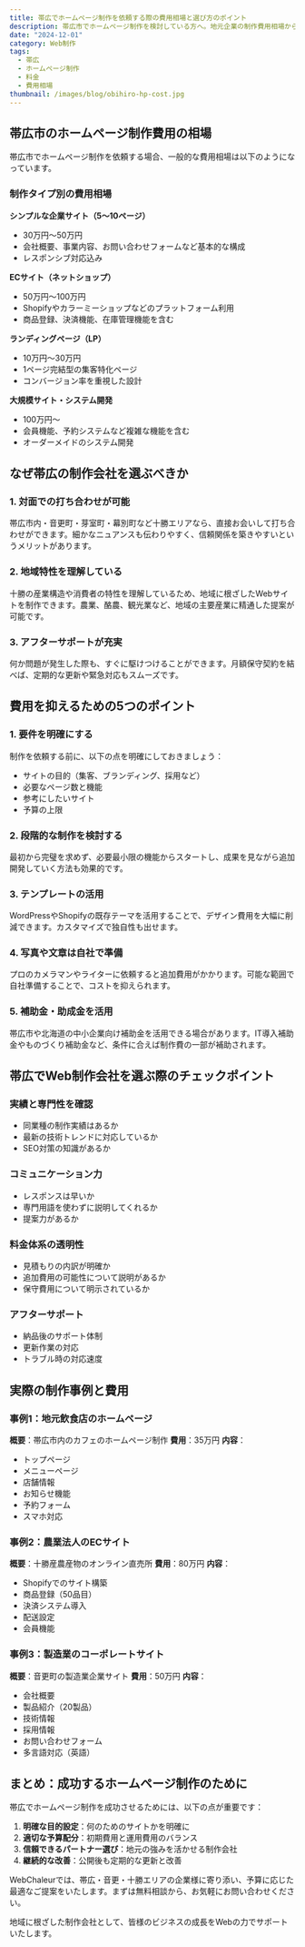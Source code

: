 ```yaml
---
title: 帯広でホームページ制作を依頼する際の費用相場と選び方のポイント
description: 帯広市でホームページ制作を検討している方へ。地元企業の制作費用相場から、制作会社の選び方、コスト削減のコツまで、実例を交えて詳しく解説します。
date: "2024-12-01"
category: Web制作
tags:
  - 帯広
  - ホームページ制作
  - 料金
  - 費用相場
thumbnail: /images/blog/obihiro-hp-cost.jpg
---
```


## 帯広市のホームページ制作費用の相場

帯広市でホームページ制作を依頼する場合、一般的な費用相場は以下のようになっています。

### 制作タイプ別の費用相場

**シンプルな企業サイト（5〜10ページ）**
- 30万円〜50万円
- 会社概要、事業内容、お問い合わせフォームなど基本的な構成
- レスポンシブ対応込み

**ECサイト（ネットショップ）**
- 50万円〜100万円
- Shopifyやカラーミーショップなどのプラットフォーム利用
- 商品登録、決済機能、在庫管理機能を含む

**ランディングページ（LP）**
- 10万円〜30万円
- 1ページ完結型の集客特化ページ
- コンバージョン率を重視した設計

**大規模サイト・システム開発**
- 100万円〜
- 会員機能、予約システムなど複雑な機能を含む
- オーダーメイドのシステム開発

## なぜ帯広の制作会社を選ぶべきか

### 1. 対面での打ち合わせが可能

帯広市内・音更町・芽室町・幕別町など十勝エリアなら、直接お会いして打ち合わせができます。細かなニュアンスも伝わりやすく、信頼関係を築きやすいというメリットがあります。

### 2. 地域特性を理解している

十勝の産業構造や消費者の特性を理解しているため、地域に根ざしたWebサイトを制作できます。農業、酪農、観光業など、地域の主要産業に精通した提案が可能です。

### 3. アフターサポートが充実

何か問題が発生した際も、すぐに駆けつけることができます。月額保守契約を結べば、定期的な更新や緊急対応もスムーズです。

## 費用を抑えるための5つのポイント

### 1. 要件を明確にする

制作を依頼する前に、以下の点を明確にしておきましょう：
- サイトの目的（集客、ブランディング、採用など）
- 必要なページ数と機能
- 参考にしたいサイト
- 予算の上限

### 2. 段階的な制作を検討する

最初から完璧を求めず、必要最小限の機能からスタートし、成果を見ながら追加開発していく方法も効果的です。

### 3. テンプレートの活用

WordPressやShopifyの既存テーマを活用することで、デザイン費用を大幅に削減できます。カスタマイズで独自性も出せます。

### 4. 写真や文章は自社で準備

プロのカメラマンやライターに依頼すると追加費用がかかります。可能な範囲で自社準備することで、コストを抑えられます。

### 5. 補助金・助成金を活用

帯広市や北海道の中小企業向け補助金を活用できる場合があります。IT導入補助金やものづくり補助金など、条件に合えば制作費の一部が補助されます。

## 帯広でWeb制作会社を選ぶ際のチェックポイント

### 実績と専門性を確認

- 同業種の制作実績はあるか
- 最新の技術トレンドに対応しているか
- SEO対策の知識があるか

### コミュニケーション力

- レスポンスは早いか
- 専門用語を使わずに説明してくれるか
- 提案力があるか

### 料金体系の透明性

- 見積もりの内訳が明確か
- 追加費用の可能性について説明があるか
- 保守費用について明示されているか

### アフターサポート

- 納品後のサポート体制
- 更新作業の対応
- トラブル時の対応速度

## 実際の制作事例と費用

### 事例1：地元飲食店のホームページ

**概要**：帯広市内のカフェのホームページ制作
**費用**：35万円
**内容**：
- トップページ
- メニューページ
- 店舗情報
- お知らせ機能
- 予約フォーム
- スマホ対応

### 事例2：農業法人のECサイト

**概要**：十勝産農産物のオンライン直売所
**費用**：80万円
**内容**：
- Shopifyでのサイト構築
- 商品登録（50品目）
- 決済システム導入
- 配送設定
- 会員機能

### 事例3：製造業のコーポレートサイト

**概要**：音更町の製造業企業サイト
**費用**：50万円
**内容**：
- 会社概要
- 製品紹介（20製品）
- 技術情報
- 採用情報
- お問い合わせフォーム
- 多言語対応（英語）

## まとめ：成功するホームページ制作のために

帯広でホームページ制作を成功させるためには、以下の点が重要です：

1. **明確な目的設定**：何のためのサイトかを明確に
2. **適切な予算配分**：初期費用と運用費用のバランス
3. **信頼できるパートナー選び**：地元の強みを活かせる制作会社
4. **継続的な改善**：公開後も定期的な更新と改善

WebChaleurでは、帯広・音更・十勝エリアの企業様に寄り添い、予算に応じた最適なご提案をいたします。まずは無料相談から、お気軽にお問い合わせください。

地域に根ざした制作会社として、皆様のビジネスの成長をWebの力でサポートいたします。